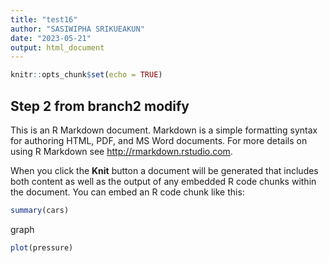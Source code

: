 ```yaml
---
title: "test16"
author: "SASIWIPHA SRIKUEAKUN"
date: "2023-05-21"
output: html_document
---
```


```r
knitr::opts_chunk$set(echo = TRUE)
```

## Step 2 from branch2 modify

This is an R Markdown document. Markdown is a simple formatting syntax for authoring HTML, PDF, and MS Word documents. For more details on using R Markdown see <http://rmarkdown.rstudio.com>.

When you click the **Knit** button a document will be generated that includes both content as well as the output of any embedded R code chunks within the document. You can embed an R code chunk like this:

```r
summary(cars)
```

graph
```r
plot(pressure)
```

